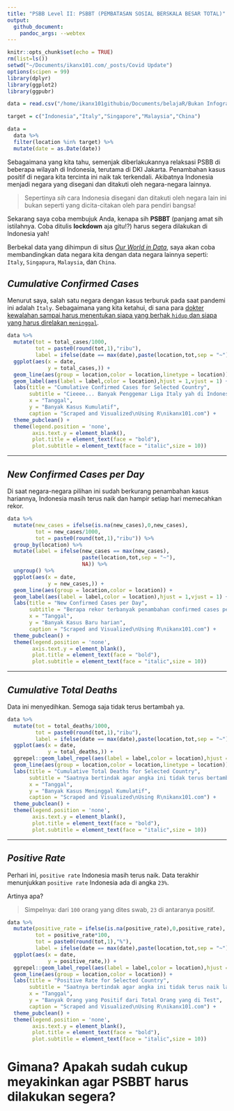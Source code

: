 ```yaml
---
title: "PSBB Level II: PSBBT (PEMBATASAN SOSIAL BERSKALA BESAR TOTAL)"
output: 
  github_document:
    pandoc_args: --webtex
---
```


```r
knitr::opts_chunk$set(echo = TRUE)
rm(list=ls())
setwd("~/Documents/ikanx101.com/_posts/Covid Update")
options(scipen = 99)
library(dplyr)
library(ggplot2)
library(ggpubr)

data = read.csv("/home/ikanx101githubio/Documents/belajaR/Bukan Infografis/Covid Data/owid-covid-data.csv")

target = c("Indonesia","Italy","Singapore","Malaysia","China")

data = 
  data %>% 
  filter(location %in% target) %>% 
  mutate(date = as.Date(date))
```

Sebagaimana yang kita tahu, semenjak diberlakukannya relaksasi PSBB di beberapa wilayah di Indonesia, terutama di DKI Jakarta. Penambahan kasus positif di negara kita tercinta ini naik tak terkendali. Akibatnya Indonesia menjadi negara yang disegani dan ditakuti oleh negara-negara lainnya.

> Sepertinya _sih_ cara Indonesia disegani dan ditakuti oleh negara lain ini bukan seperti yang dicita-citakan oleh para pendiri bangsa!

Sekarang saya coba membujuk Anda, kenapa sih __PSBBT__ (panjang amat sih istilahnya. Coba ditulis __lockdown__ aja gitu!?) harus segera dilakukan di Indonesia yah!

Berbekal data yang dihimpun di situs [_Our World in Data_](https://ourworldindata.org/coronavirus), saya akan coba membandingkan data negara kita dengan data negara lainnya seperti: `Italy`, `Singapura`, `Malaysia`, dan `China`.

## _Cumulative Confirmed Cases_

Menurut saya, salah satu negara dengan kasus terburuk pada saat pandemi ini adalah `Italy`. Sebagaimana yang kita ketahui, di sana para [dokter kewalahan sampai harus menentukan siapa yang berhak `hidup` dan siapa yang harus direlakan `meninggal`](https://www.bbc.com/indonesia/dunia-51905114).

```r
data %>% 
  mutate(tot = total_cases/1000,
         tot = paste0(round(tot,1),"ribu"),
         label = ifelse(date == max(date),paste(location,tot,sep = "~"),NA)) %>% 
  ggplot(aes(x = date,
             y = total_cases,)) +
  geom_line(aes(group = location,color = location,linetype = location)) +
  geom_label(aes(label = label,color = location),hjust = 1,vjust = 1) +
  labs(title = "Cumulative Confirmed Cases for Selected Country",
       subtitle = "Cieeee... Banyak Penggemar Liga Italy yah di Indonesia?\nPengen banget samaan",
       x = "Tanggal",
       y = "Banyak Kasus Kumulatif",
       caption = "Scraped and Visualized\nUsing R\nikanx101.com") +
  theme_pubclean() +
  theme(legend.position = 'none',
        axis.text.y = element_blank(),
        plot.title = element_text(face = "bold"),
        plot.subtitle = element_text(face = "italic",size = 10))
```

----

## _New Confirmed Cases per Day_

Di saat negara-negara pilihan ini sudah berkurang penambahan kasus hariannya, Indonesia masih terus naik dan hampir setiap hari memecahkan rekor.

```r
data %>% 
  mutate(new_cases = ifelse(is.na(new_cases),0,new_cases),
         tot = new_cases/1000,
         tot = paste0(round(tot,1),"ribu")) %>%
  group_by(location) %>% 
  mutate(label = ifelse(new_cases == max(new_cases),
                        paste(location,tot,sep = "~"),
                        NA)) %>% 
  ungroup() %>% 
  ggplot(aes(x = date,
             y = new_cases,)) +
  geom_line(aes(group = location,color = location)) +
  geom_label(aes(label = label,color = location),hjust = 1,vjust = 1) +
  labs(title = "New Confirmed Cases per Day",
       subtitle = "Berapa rekor terbanyak penambahan confirmed cases per day dari setiap negara ini?",
       x = "Tanggal",
       y = "Banyak Kasus Baru harian",
       caption = "Scraped and Visualized\nUsing R\nikanx101.com") +
  theme_pubclean() +
  theme(legend.position = 'none',
        axis.text.y = element_blank(),
        plot.title = element_text(face = "bold"),
        plot.subtitle = element_text(face = "italic",size = 10))
```


----

## _Cumulative Total Deaths_

Data ini menyedihkan. Semoga saja tidak terus bertambah ya.

```r
data %>% 
  mutate(tot = total_deaths/1000,
         tot = paste0(round(tot,1),"ribu"),
         label = ifelse(date == max(date),paste(location,tot,sep = "~"),NA)) %>% 
  ggplot(aes(x = date,
             y = total_deaths,)) +
  ggrepel::geom_label_repel(aes(label = label,color = location),hjust = 1,vjust = 1) +
  geom_line(aes(group = location,color = location,linetype = location)) +
  labs(title = "Cumulative Total Deaths for Selected Country",
       subtitle = "Saatnya bertindak agar angka ini tidak terus bertambah lagi!",
       x = "Tanggal",
       y = "Banyak Kasus Meninggal Kumulatif",
       caption = "Scraped and Visualized\nUsing R\nikanx101.com") +
  theme_pubclean() +
  theme(legend.position = 'none',
        axis.text.y = element_blank(),
        plot.title = element_text(face = "bold"),
        plot.subtitle = element_text(face = "italic",size = 10))
```


----

## _Positive Rate_

Perhari ini, `positive rate` Indonesia masih terus naik. Data terakhir menunjukkan `positive rate` Indonesia ada di angka `23%`.

Artinya apa?

> Simpelnya: dari `100` orang yang dites swab, `23` di antaranya positif.

```r
data %>% 
  mutate(positive_rate = ifelse(is.na(positive_rate),0,positive_rate),
         tot = positive_rate*100,
         tot = paste0(round(tot,1),"%"),
         label = ifelse(date == max(date),paste(location,tot,sep = "~"),NA)) %>% 
  ggplot(aes(x = date,
             y = positive_rate,)) +
  ggrepel::geom_label_repel(aes(label = label,color = location),hjust = 1,vjust = 1) +
  geom_line(aes(group = location,color = location)) +
  labs(title = "Positive Rate for Selected Country",
       subtitle = "Saatnya bertindak agar angka ini tidak terus naik lagi!",
       x = "Tanggal",
       y = "Banyak Orang yang Positif dari Total Orang yang di Test",
       caption = "Scraped and Visualized\nUsing R\nikanx101.com") +
  theme_pubclean() +
  theme(legend.position = 'none',
        axis.text.y = element_blank(),
        plot.title = element_text(face = "bold"),
        plot.subtitle = element_text(face = "italic",size = 10))
```

# Gimana? Apakah sudah cukup meyakinkan agar PSBBT harus dilakukan segera?